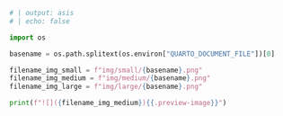 <style>
.cell-output img {
    max-width: 100%;
    height: auto;
}
.preview-image {
    display: none;
}
</style>

```python
# | output: asis
# | echo: false

import os

basename = os.path.splitext(os.environ["QUARTO_DOCUMENT_FILE"])[0]

filename_img_small = f"img/small/{basename}.png"
filename_img_medium = f"img/medium/{basename}.png"
filename_img_large = f"img/large/{basename}.png"

print(f"![]({filename_img_medium}){{.preview-image}}")
```

